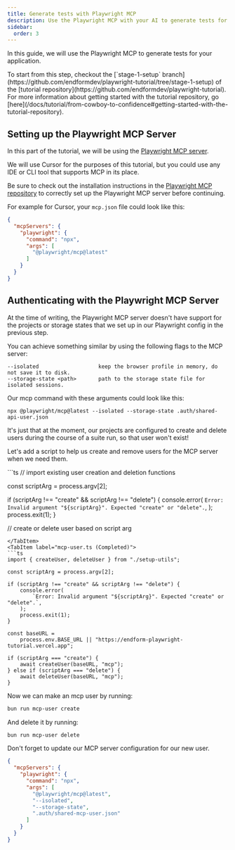 ```yaml
---
title: Generate tests with Playwright MCP
description: Use the Playwright MCP with your AI to generate tests for your application.
sidebar:
  order: 3
---
```



In this guide, we will use the Playwright MCP to generate tests for your application.

<Aside>
To start from this step, checkout the [`stage-1-setup` branch](https://github.com/endformdev/playwright-tutorial/tree/stage-1-setup) of the [tutorial repository](https://github.com/endformdev/playwright-tutorial).
For more information about getting started with the tutorial repository, go [here](/docs/tutorial/from-cowboy-to-confidence#getting-started-with-the-tutorial-repository).
</Aside>

## Setting up the Playwright MCP Server

In this part of the tutorial, we will be using the [Playwright MCP server](https://github.com/microsoft/playwright-mcp).

We will use Cursor for the purposes of this tutorial, but you could use any IDE or CLI tool that supports MCP in its place.

Be sure to check out the installation instructions in the [Playwright MCP repository](https://github.com/microsoft/playwright-mcp) to correctly set up the Playwright MCP server before continuing.

For example for Cursor, your `mcp.json` file could look like this:

```json
{
  "mcpServers": {
    "playwright": {
      "command": "npx",
      "args": [
        "@playwright/mcp@latest"
      ]
    }
  }
}
```

## Authenticating with the Playwright MCP Server

At the time of writing, the Playwright MCP server doesn't have support for the projects or storage states that we set up in our Playwright config in the previous step. 

You can achieve something similar by using the following flags to the MCP server:

```
--isolated                   keep the browser profile in memory, do not save it to disk.
--storage-state <path>       path to the storage state file for isolated sessions.
```

Our mcp command with these arguments could look like this:

```
npx @playwright/mcp@latest --isolated --storage-state .auth/shared-api-user.json
```

It's just that at the moment, our projects are configured to create and delete users during the course of a suite run, so that user won't exist!

Let's add a script to help us create and remove users for the MCP server when we need them.

<Tabs>
<TabItem label="mcp-user.ts (Hint)">
```ts
// import existing user creation and deletion functions

const scriptArg = process.argv[2];

if (scriptArg !== "create" && scriptArg !== "delete") {
	console.error(
		`Error: Invalid argument "${scriptArg}". Expected "create" or "delete".`,
	);
	process.exit(1);
}

// create or delete user based on script arg
```
</TabItem>
<TabItem label="mcp-user.ts (Completed)">
```ts
import { createUser, deleteUser } from "./setup-utils";

const scriptArg = process.argv[2];

if (scriptArg !== "create" && scriptArg !== "delete") {
	console.error(
		`Error: Invalid argument "${scriptArg}". Expected "create" or "delete".`,
	);
	process.exit(1);
}

const baseURL =
	process.env.BASE_URL || "https://endform-playwright-tutorial.vercel.app";

if (scriptArg === "create") {
	await createUser(baseURL, "mcp");
} else if (scriptArg === "delete") {
	await deleteUser(baseURL, "mcp");
}

```
</TabItem>
</Tabs>

Now we can make an mcp user by running:

```bash
bun run mcp-user create
```

And delete it by running:

```bash
bun run mcp-user delete
```

Don't forget to update our MCP server configuration for our new user.

```json
{
  "mcpServers": {
    "playwright": {
      "command": "npx",
      "args": [
        "@playwright/mcp@latest",
        "--isolated",
        "--storage-state",
        ".auth/shared-mcp-user.json"
      ]
    }
  }
}
```